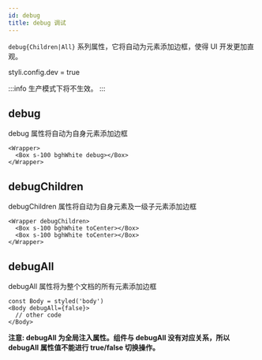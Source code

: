 ```yaml
---
id: debug
title: debug 调试
---
```


`debug{Children|All}` 系列属性，它将自动为元素添加边框，使得 UI 开发更加直观。

styli.config.dev = true

:::info
生产模式下将不生效。
:::

## debug

debug 属性将自动为自身元素添加边框

```tsx live
<Wrapper>
  <Box s-100 bghWhite debug></Box>
</Wrapper>
```

## debugChildren

debugChildren 属性将自动为自身元素及一级子元素添加边框

```tsx live
<Wrapper debugChildren>
  <Box s-100 bghWhite toCenter></Box>
  <Box s-100 bghWhite toCenter></Box>
</Wrapper>
```

## debugAll

debugAll 属性将为整个文档的所有元素添加边框

```tsx
const Body = styled('body')
<Body debugAll={false}>
  // other code
</Body>
```

**注意: debugAll 为全局注入属性。组件与 debugAll 没有对应关系，所以 debugAll 属性值不能进行 true/false 切换操作。**
